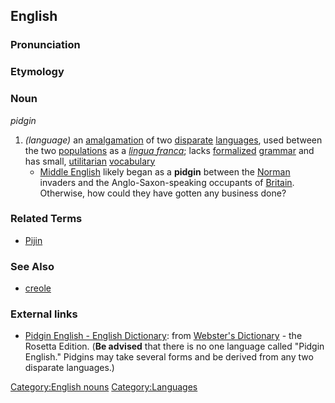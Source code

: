 {{wikipedia}}

==English==

===Pronunciation===
{{substub}}

===Etymology===
{{etystub}}

===Noun===
''pidgin''

# ''(language)'' an [[amalgamation]] of two [[disparate]] [[language]]s, used between the two [[population]]s as a ''[[lingua franca]]''; lacks [[formalize]]d [[grammar]] and has small, [[utilitarian]] [[vocabulary]]
#* [[Middle English]] likely began as a '''pidgin''' between the [[Norman]] invaders and the Anglo-Saxon-speaking occupants of [[Britain]]. Otherwise, how could they have gotten any business done?

===Related Terms===
* [[Pijin]]

===See Also===
* [[creole]]

=== External links ===
*[http://www.websters-online-dictionary.org/definition/Pidgin+English-english/ Pidgin English - English Dictionary]: from [http://www.websters-online-dictionary.org/ Webster's Dictionary] - the Rosetta Edition. ('''Be advised''' that there is no one language called "Pidgin English." Pidgins may take several forms and be derived from any two disparate languages.)


[[Category:English nouns]]
[[Category:Languages]]